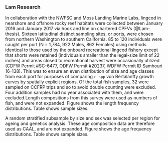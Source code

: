 ### Lam Research

In collaboration with the NWFSC and Moss Landing Marine Labs, lingcod in nearshore 
and offshore rocky reef habitats were collected between January 2016 and January 
2017 via hook and line on chartered CPFVs (@Lam-thesis). Sixteen latitudinal distinct sampling 
sites, or ports, were chosen from northern Washington to southern California. 85 
to 120 individuals were caught per port (N = 1,784, 922 Males, 862 Females) using 
methods identical to those used by the onboard recreational lingcod fishery 
except that shorts were retained (individuals smaller than the legal-size limit 
of 22 inches) and areas closed to recreational harvest were occasionally utilized 
(CDFW Permit #SC-6477, ODFW Permit #20237, WDFW Permit ID Samhouri 16-138). 
This was to ensure an even distribution of size and age classes from each port 
for purposes of comparing `r spp` von Bertalanffy growth curves by spatially 
explicit regions. Of the total fish samples, 32 were sampled on CCFRP trips and so to avoid double 
counting were excluded. Four addition samples had no year associated with them, and
were excluded.Length compositions from this survey were used as numbers of fish, 
and were not expanded.
Figure \ref{fig:lam-lenComp} shows the length frequency distributions. 
Table \ref{tab:sample-size-length} shows sample sizes.


A random stratified subsample by size and sex was selected per region for ageing and genetics analysis. 
These age composition data are therefore used as CAAL, and are not expanded.
Figure \ref{fig:lam-ageComp} shows the age frequency distributions. 
Table \ref{tab:sample-size-length} shows sample sizes.



